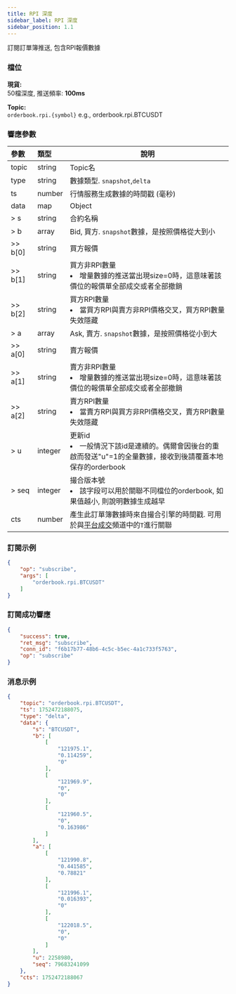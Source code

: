 ```yaml
---
title: RPI 深度
sidebar_label: RPI 深度
sidebar_position: 1.1
---
```


訂閱訂單簿推送, 包含RPI報價數據

### 檔位

**現貨:**<br/>
50檔深度, 推送頻率: **100ms**<br/>

**Topic:**<br/>
`orderbook.rpi.{symbol}` e.g., orderbook.rpi.BTCUSDT

### 響應參數
| 參數 | 類型 | 說明|
|:----- |:-----|----- |
|topic |string |Topic名 |
|type |string |數據類型. `snapshot`,`delta` |
|ts |number |行情服務生成數據的時間戳 (毫秒) |
|data |map |Object |
|> s |string |合約名稱 |
|> b |array |Bid, 買方. `snapshot`數據，是按照價格從大到小 |
|>> b[0] |string |買方報價 |
|>> b[1] |string |買方非RPI數量 <li>增量數據的推送當出現size=0時，這意味著該價位的報價單全部成交或者全部撤銷</li> |
|>> b[2] |string |買方RPI數量 <li>當買方RPI與賣方非RPI價格交叉，買方RPI數量失效隱藏</li> |
|> a |array |Ask, 賣方. `snapshot`數據，是按照價格從小到大 |
|>> a[0] |string |賣方報價 |
|>> a[1] |string |賣方非RPI數量 <li>增量數據的推送當出現size=0時，這意味著該價位的報價單全部成交或者全部撤銷</li> |
|>> a[2] |string |賣方RPI數量 <li>當賣方RPI與買方非RPI價格交叉，賣方RPI數量失效隱藏</li> |
|> u |integer |更新id <li>一般情況下該id是連續的。偶爾會因後台的重啟而發送"u"=1的全量數據，接收到後請覆蓋本地保存的orderbook</li>|
|> seq |integer |撮合版本號 <li>該字段可以用於關聯不同檔位的orderbook, 如果值越小, 則說明數據生成越早</li>|
|cts |number |產生此訂單簿數據時來自撮合引擎的時間戳. 可用於與[平台成交](trade#)頻道中的`T`進行關聯 |

### 訂閱示例

```json
{
    "op": "subscribe",
    "args": [
        "orderbook.rpi.BTCUSDT"
    ]
}
```

### 訂閱成功響應
```json
{
    "success": true,
    "ret_msg": "subscribe",
    "conn_id": "f6b17b77-48b6-4c5c-b5ec-4a1c733f5763",
    "op": "subscribe"
}
```

### 消息示例

```json
{
    "topic": "orderbook.rpi.BTCUSDT",
    "ts": 1752472188075,
    "type": "delta",
    "data": {
        "s": "BTCUSDT",
        "b": [
            [
                "121975.1",
                "0.114259",
                "0"
            ],
            [
                "121969.9",
                "0",
                "0"
            ],
            [
                "121960.5",
                "0",
                "0.163986"
            ]
        ],
        "a": [
            [
                "121990.8",
                "0.441585",
                "0.78821"
            ],
            [
                "121996.1",
                "0.016393",
                "0"
            ],
            [
                "122018.5",
                "0",
                "0"
            ]
        ],
        "u": 2258980,
        "seq": 79683241099
    },
    "cts": 1752472188067
}
```
